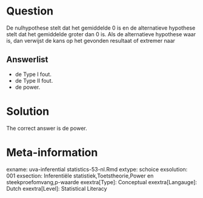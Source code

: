 Question
========

De nulhypothese stelt dat het gemiddelde 0 is en de alternatieve hypothese stelt dat het gemiddelde groter dan 0 is. Als de alternatieve hypothese waar is, dan verwijst de kans op het gevonden resultaat of extremer naar 

Answerlist
----------
* de Type I fout.
* de Type II fout.
* de power.

Solution
========

The correct answer is  de power. 

Meta-information
================
exname: uva-inferential statistics-53-nl.Rmd 
extype: schoice 
exsolution: 001 
exsection: Inferentiële statistiek,Toetstheorie,Power en steekproefomvang,p-waarde 
exextra[Type]: Conceptual
exextra[Langauge]: Dutch 
exextra[Level]: Statistical Literacy
